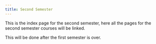 ```yaml
---
title: Second Semester
---
```


This is the index page for the second semester, here all the pages for the second semester courses will be linked.

::: {.callout-note}
This will be done after the first semester is over.
:::